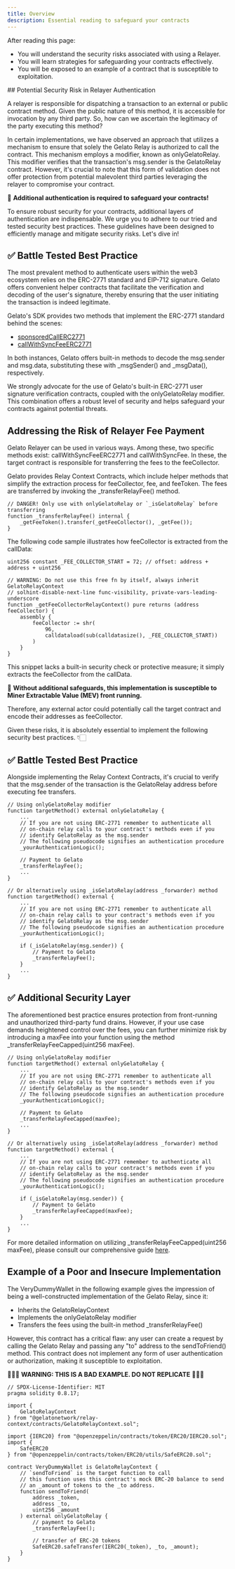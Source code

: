 ```yaml
---
title: Overview
description: Essential reading to safeguard your contracts
---
```


<Tip>
After reading this page:

- You will understand the security risks associated with using a Relayer.
- You will learn strategies for safeguarding your contracts effectively.
- You will be exposed to an example of a contract that is susceptible to exploitation.
</Tip>
## Potential Security Risk in Relayer Authentication

A relayer is responsible for dispatching a transaction to an external or public contract method. Given the public nature of this method, it is accessible for invocation by any third party. So, how can we ascertain the legitimacy of the party executing this method?

In certain implementations, we have observed an approach that utilizes a mechanism to ensure that solely the Gelato Relay is authorized to call the contract. This mechanism employs a modifier, known as onlyGelatoRelay. This modifier verifies that the transaction's msg.sender is the GelatoRelay contract. However, it's crucial to note that this form of validation does not offer protection from potential malevolent third parties leveraging the relayer to compromise your contract.

🚨 **Additional authentication is required to safeguard your contracts!**

To ensure robust security for your contracts, additional layers of authentication are indispensable. We urge you to adhere to our tried and tested security best practices. These guidelines have been designed to efficiently manage and mitigate security risks. Let's dive in!

## ✅ Battle Tested Best Practice

The most prevalent method to authenticate users within the web3 ecosystem relies on the ERC-2771 standard and EIP-712 signature. Gelato offers convenient helper contracts that facilitate the verification and decoding of the user's signature, thereby ensuring that the user initiating the transaction is indeed legitimate.

Gelato's SDK provides two methods that implement the ERC-2771 standard behind the scenes:

- [sponsoredCallERC2771](/relay/sdk/sponsoredCallERC2771)
- [callWithSyncFeeERC2771](/relay/sdk/callWithSyncFeeERC2771)

In both instances, Gelato offers built-in methods to decode the msg.sender and msg.data, substituting these with _msgSender() and _msgData(), respectively.

We strongly advocate for the use of Gelato's built-in ERC-2771 user signature verification contracts, coupled with the onlyGelatoRelay modifier. This combination offers a robust level of security and helps safeguard your contracts against potential threats.

## Addressing the Risk of Relayer Fee Payment

Gelato Relayer can be used in various ways. Among these, two specific methods exist: callWithSyncFeeERC2771 and callWithSyncFee. In these, the target contract is responsible for transferring the fees to the feeCollector.

Gelato provides Relay Context Contracts, which include helper methods that simplify the extraction process for feeCollector, fee, and feeToken. The fees are transferred by invoking the _transferRelayFee() method.

```solidity
// DANGER! Only use with onlyGelatoRelay or `_isGelatoRelay` before transferring
function _transferRelayFee() internal {
    _getFeeToken().transfer(_getFeeCollector(), _getFee());
}
```

The following code sample illustrates how feeCollector is extracted from the callData:

```solidity
uint256 constant _FEE_COLLECTOR_START = 72; // offset: address + address + uint256

// WARNING: Do not use this free fn by itself, always inherit GelatoRelayContext
// solhint-disable-next-line func-visibility, private-vars-leading-underscore
function _getFeeCollectorRelayContext() pure returns (address feeCollector) {
    assembly {
        feeCollector := shr(
            96,
            calldataload(sub(calldatasize(), _FEE_COLLECTOR_START))
        )
    }
}
```

This snippet lacks a built-in security check or protective measure; it simply extracts the feeCollector from the callData.

🚨 **Without additional safeguards, this implementation is susceptible to Miner Extractable Value (MEV) front running.**

Therefore, any external actor could potentially call the target contract and encode their addresses as feeCollector.

Given these risks, it is absolutely essential to implement the following security best practices. 👇🏻

## ✅ Battle Tested Best Practice

Alongside implementing the Relay Context Contracts, it's crucial to verify that the msg.sender of the transaction is the GelatoRelay address before executing fee transfers.

```solidity
// Using onlyGelatoRelay modifier
function targetMethod() external onlyGelatoRelay {
    ...
    // If you are not using ERC-2771 remember to authenticate all 
    // on-chain relay calls to your contract's methods even if you 
    // identify GelatoRelay as the msg.sender
    // The following pseudocode signifies an authentication procedure
    _yourAuthenticationLogic();

    // Payment to Gelato
    _transferRelayFee();
    ...
}

// Or alternatively using _isGelatoRelay(address _forwarder) method
function targetMethod() external {
    ...
    // If you are not using ERC-2771 remember to authenticate all 
    // on-chain relay calls to your contract's methods even if you 
    // identify GelatoRelay as the msg.sender
    // The following pseudocode signifies an authentication procedure
    _yourAuthenticationLogic();
        
    if (_isGelatoRelay(msg.sender)) {
        // Payment to Gelato
        _transferRelayFee();
    }
    ...
}
```

## ✅ Additional Security Layer

The aforementioned best practice ensures protection from front-running and unauthorized third-party fund drains. However, if your use case demands heightened control over the fees, you can further minimize risk by introducing a maxFee into your function using the method _transferRelayFeeCapped(uint256 maxFee).

```solidity
// Using onlyGelatoRelay modifier
function targetMethod() external onlyGelatoRelay {
    ...
    // If you are not using ERC-2771 remember to authenticate all 
    // on-chain relay calls to your contract's methods even if you 
    // identify GelatoRelay as the msg.sender
    // The following pseudocode signifies an authentication procedure
    _yourAuthenticationLogic();

    // Payment to Gelato
    _transferRelayFeeCapped(maxFee);
    ...
}

// Or alternatively using _isGelatoRelay(address _forwarder) method
function targetMethod() external {
    ...
    // If you are not using ERC-2771 remember to authenticate all 
    // on-chain relay calls to your contract's methods even if you 
    // identify GelatoRelay as the msg.sender
    // The following pseudocode signifies an authentication procedure
    _yourAuthenticationLogic();
        
    if (_isGelatoRelay(msg.sender)) {
        // Payment to Gelato
        _transferRelayFeeCapped(maxFee);
    }
    ...
}
```

For more detailed information on utilizing _transferRelayFeeCapped(uint256 maxFee), please consult our comprehensive guide [here](/relay/security/fee-capping).

## Example of a Poor and Insecure Implementation

The VeryDummyWallet in the following example gives the impression of being a well-constructed implementation of the Gelato Relay, since it:

- Inherits the GelatoRelayContext
- Implements the onlyGelatoRelay modifier
- Transfers the fees using the built-in method _transferRelayFee()

However, this contract has a critical flaw: any user can create a request by calling the Gelato Relay and passing any "to" address to the sendToFriend() method. This contract does not implement any form of user authentication or authorization, making it susceptible to exploitation.

🚨🚨🚨 **WARNING: THIS IS A BAD EXAMPLE. DO NOT REPLICATE** 🚨🚨🚨

```solidity
// SPDX-License-Identifier: MIT
pragma solidity 0.8.17;

import {
    GelatoRelayContext
} from "@gelatonetwork/relay-context/contracts/GelatoRelayContext.sol";

import {IERC20} from "@openzeppelin/contracts/token/ERC20/IERC20.sol";
import {
    SafeERC20
} from "@openzeppelin/contracts/token/ERC20/utils/SafeERC20.sol";

contract VeryDummyWallet is GelatoRelayContext {
    // `sendToFriend` is the target function to call
    // this function uses this contract's mock ERC-20 balance to send
    // an _amount of tokens to the _to address.
    function sendToFriend(
        address _token,
        address _to,
        uint256 _amount
    ) external onlyGelatoRelay {
        // payment to Gelato
        _transferRelayFee();

        // transfer of ERC-20 tokens
        SafeERC20.safeTransfer(IERC20(_token), _to, _amount);
    }
}
```